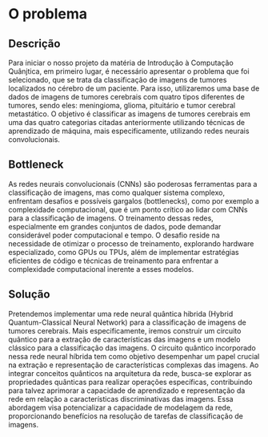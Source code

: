 # O problema

## Descrição

Para iniciar o nosso projeto da matéria de Introdução à Computação Quânjtica, em primeiro lugar, é necessário apresentar o problema que foi selecionado, que se 
trata da classificação de imagens de tumores localizados no cérebro de um paciente. Para isso, utilizaremos uma base de dados de imagens de tumores cerebrais com quatro
tipos diferentes de tumores, sendo eles: meningioma, glioma, pituitário e tumor cerebral metastático. O objetivo é classificar as imagens de tumores cerebrais em uma das
quatro categorias citadas anteriormente utilizando técnicas de aprendizado de máquina, mais especificamente, utilizando redes neurais convolucionais.

## Bottleneck

As redes neurais convolucionais (CNNs) são poderosas ferramentas para a classificação de imagens, mas como qualquer sistema complexo, enfrentam desafios e possíveis gargalos (bottlenecks), como por exemplo a
complexidade computacional, que é um ponto crítico ao lidar com CNNs para a classificação de imagens. O treinamento dessas redes, especialmente em 
grandes conjuntos de dados, pode demandar considerável poder computacional e tempo. O desafio reside na necessidade de otimizar o processo de treinamento, explorando hardware especializado, 
como GPUs ou TPUs, além de implementar estratégias eficientes de código e técnicas de treinamento para enfrentar a complexidade computacional inerente a esses modelos.

## Solução

Pretendemos implementar uma rede neural quântica hibrida (Hybrid Quantum-Classical Neural Network) para a classificação de imagens de tumores cerebrais. Mais especificamente,
iremos construir um circuito quântico para a extração de características das imagens e um modelo clássico para a classificação das imagens. O circuito quântico 
incorporado nessa rede neural híbrida tem como objetivo desempenhar um papel crucial na extração e representação de características complexas das imagens. 
Ao integrar conceitos quânticos na arquitetura da rede, busca-se explorar as propriedades quânticas para realizar operações específicas, contribuindo para talvez aprimorar a capacidade de aprendizado 
e representação da rede em relação a características discriminativas das imagens. Essa abordagem visa potencializar a capacidade de modelagem da rede, proporcionando 
benefícios na resolução de tarefas de classificação de imagens.